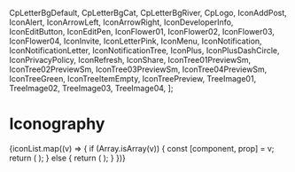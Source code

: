 

<Meta title="Iconography" />

  CpLetterBgDefault,
  CpLetterBgCat,
  CpLetterBgRiver,
  CpLogo,
  IconAddPost,
  IconAlert,
  IconArrowLeft,
  IconArrowRight,
  IconDeveloperInfo,
  IconEditButton,
  IconEditPen,
  IconFlower01,
  IconFlower02,
  IconFlower03,
  IconFlower04,
  IconInvite,
  IconLetterPink,
  IconMenu,
  IconNotification,
  IconNotificationLetter,
  IconNotificationTree,
  IconPlus,
  IconPlusDashCircle,
  IconPrivacyPolicy,
  IconRefresh,
  IconShare,
  IconTree01PreviewSm,
  IconTree02PreviewSm,
  IconTree03PreviewSm,
  IconTree04PreviewSm,
  IconTreeGreen,
  IconTreeItemEmpty,
  IconTreePreview,
  TreeImage01,
  TreeImage02,
  TreeImage03,
  TreeImage04,
];

# Iconography

<IconGallery>
  {iconList.map((v) => {
    if (Array.isArray(v)) {
      const [component, prop] = v;
      return (
        <IconItem name={component.name} key={component.name}>
          <IconExample component={component} prop={props} />
        </IconItem>
      );
    } else {
      return (
        <IconItem name={v.name} key={v.name}>
          <IconExample component={v} />
        </IconItem>
      );
    }
  })}
</IconGallery>
